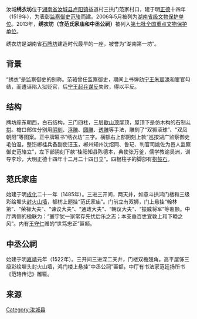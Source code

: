 {{文物保护单位
| 级别 = 全国
| 名称 = 绣衣坊（含范氏家庙和中丞公祠）
| 图片 = 
| 编号 = 7-1233
| 分类 = 古建筑
| 时代 = [[明朝|明]]
| 所在 = [[湖南省|湖南省]][[郴州市|郴州市]][[汝城县|汝城县]]
| 登录 = 2013年3月5日
}}
汝城'''绣衣坊'''位于[[湖南省|湖南省]][[汝城县|汝城县]][[卢阳镇|卢阳镇]]益道村三拱门范家村口，建于明[[正德_(明朝)|正德]]十四年（1519年），为表彰[[监察御史|监察御史]][[范辂|范辂]]而建。2006年5月被列为[[湖南省文物保护单位|湖南省级文物保护单位]]。2013年，'''绣衣坊（含范氏家庙和中丞公祠）'''被列入[[第七批全国重点文物保护单位中的古建筑|第七批全国重点文物保护单位]]。

绣衣坊是湖南省[[牌坊|石牌坊]]建造时代最早的一座，被誉为“湖南第一坊”。{{r|r1}}

==背景==
“绣衣”是监察御史的别称。范辂曾任监察御史，期间上书弹劾[[朱宸濠|宁王朱宸濠]]和宦官勾结，而遭诬陷入狱贬官，后[[寧王之亂|宁王起兵谋反]]失败，得以平反。{{r|r1}}

==结构==
牌坊座东朝西，白石结构，三门四柱，三层[[歇山顶|歇山顶]]屋顶，屋顶下是仿木构的石制[[斗拱|斗拱]]。檐口部位分别用[[阴刻|阴刻]]、[[浮雕|浮雕]]、[[圆雕|圆雕]]、[[透雕|透雕]]等手法，雕刻了“双狮滚球”、“双凤朝阳”等图案。正中牌匾书“绣衣坊”三字。横额右上部阴刻上款“巡按湖广监察御史毛伯温，整饬郴桂兵备副使汪玉，郴州知州沈炤同、鲁玘、判官司姚佐为邑人监察御史范辂立”，左下部阴刻下款“桂阳知县陈德本，典使张万釜，儒学教谕吴洲，训导李珍，大明正德十四年十二月二十四日立”。四根柱子的脚部有[[抱鼓石|抱鼓石]]。{{r|r2}}{{r|r3}}

==范氏家庙==
始建于明[[成化|成化]]二十一年（1485年）。三进三开间，两天井，如意斗拱鸿门楼和三级彩绘墀头[[封火墙|封火山墙]]，额枋上题挂“范氏家庙”。门前立有双狮，门上悬挂“翰林第”、“荣禄大夫”、“谏议大夫”、“通政大夫”、“朝议大夫”、“振威将军”等匾额。中厅两侧的楹联为：“寰宇犹一家常存先忧后乐之志；本支垂百世宜敦上和下睦之风”。内有[[王守仁|王守仁]]赠的“世笃忠正”匾额。{{r|r4}}
==中丞公祠==
始建于明[[嘉靖|嘉靖]]元年（1522年）。三开间三进深二天井，门楼双檐翘角。高平屋饰三级彩绘墀头封火山墙，鸿门楼上悬挂“中丞公祠”匾额，中厅有书法家范廷扬所书《范辂传记》雕匾。{{r|r4}}

==来源==
{{reflist|refs=
<ref name=r1>{{cite web|title=绣衣坊 |url=http://www.rc.gov.cn/rcly/lyjq/content_1675210.html |work=汝城县政府信息中心 }} </ref>
<ref name=r2>{{cite web|title=汝城绣衣坊 |url=http://hngcz.txhn.net/gczgmj_ctjz/201503/t20150318_383152.htm |work=湖湘文库 湖湘建筑 }} </ref>
<ref name=r3>{{cite web |title=绣衣坊 |url=http://www.txhn.net/hnfw/wwykg/201205/t20120518_17363.htm |work=天下湖南 |access-date=2020-11-17 |archive-date=2014-11-18 |archive-url=https://web.archive.org/web/20141118054248/http://txhn.net/hnfw/wwykg/201205/t20120518_17363.htm |dead-url=no }}</ref>
<ref name=r4>{{cite web |title=关于获得“国保”殊荣的汝城3处14个点文物单位详细介绍 |url=http://www.rcnews.gov.cn/zhengwu/gonggao/13778.html |work=汝城新闻网 }}{{Dead link}}</ref>
}}

{{湖南全国重点文物保护单位}}

[[Category:汝城县|Category:汝城县]]
